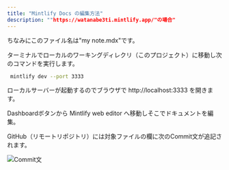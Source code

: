 ```yaml
---
title: "Mintlify Docs の編集方法"
description: ""https://watanabe3ti.mintlify.app/"の場合"
---
```


ちなみにこのファイル名は"my note.mdx"です。

ターミナルでローカルのワーキングディレクリ（このプロジェクト）に移動し次のコマンドを実行します。

```bash
 mintlify dev --port 3333
```

ローカルサーバーが起動するのでブラウザで http://localhost:3333 を開きます。

Dashboardボタンから Mintlify web editor へ移動しそこでドキュメントを編集。

GitHub（リモートリポジトリ）には対象ファイルの欄に次のCommit文が追記されます。

![](images/IMGSS_ex_mintlify_web_editor.jpg "Commit文")